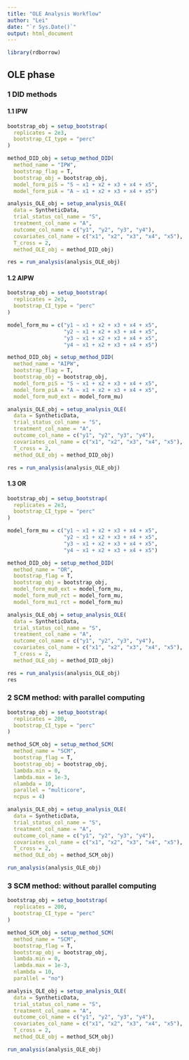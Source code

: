 ```yaml
---
title: "OLE Analysis Workflow"
author: "Lei"
date: "`r Sys.Date()`"
output: html_document
---
```


```r
library(rdborrow)
```


## OLE phase

### 1 DID methods

#### 1.1 IPW
```r
bootstrap_obj = setup_bootstrap(
  replicates = 2e3, 
  bootstrap_CI_type = "perc" 
)

method_DID_obj = setup_method_DID(
  method_name = "IPW",
  bootstrap_flag = T,
  bootstrap_obj = bootstrap_obj,
  model_form_piS = "S ~ x1 + x2 + x3 + x4 + x5",
  model_form_piA = "A ~ x1 + x2 + x3 + x4 + x5")

analysis_OLE_obj = setup_analysis_OLE( 
  data = SyntheticData, 
  trial_status_col_name = "S", 
  treatment_col_name = "A", 
  outcome_col_name = c("y1", "y2", "y3", "y4"), 
  covariates_col_name = c("x1", "x2", "x3", "x4", "x5"), 
  T_cross = 2, 
  method_OLE_obj = method_DID_obj)

res = run_analysis(analysis_OLE_obj)
```

#### 1.2 AIPW
```r
bootstrap_obj = setup_bootstrap(
  replicates = 2e3, 
  bootstrap_CI_type = "perc" 
)

model_form_mu = c("y1 ~ x1 + x2 + x3 + x4 + x5", 
                  "y2 ~ x1 + x2 + x3 + x4 + x5",
                  "y3 ~ x1 + x2 + x3 + x4 + x5",
                  "y4 ~ x1 + x2 + x3 + x4 + x5")

method_DID_obj = setup_method_DID(
  method_name = "AIPW",
  bootstrap_flag = T,
  bootstrap_obj = bootstrap_obj,
  model_form_piS = "S ~ x1 + x2 + x3 + x4 + x5",
  model_form_piA = "A ~ x1 + x2 + x3 + x4 + x5",
  model_form_mu0_ext = model_form_mu)

analysis_OLE_obj = setup_analysis_OLE( 
  data = SyntheticData, 
  trial_status_col_name = "S", 
  treatment_col_name = "A", 
  outcome_col_name = c("y1", "y2", "y3", "y4"), 
  covariates_col_name = c("x1", "x2", "x3", "x4", "x5"), 
  T_cross = 2,  
  method_OLE_obj = method_DID_obj) 

res = run_analysis(analysis_OLE_obj) 
```


#### 1.3 OR
```r
bootstrap_obj = setup_bootstrap(
  replicates = 2e3, 
  bootstrap_CI_type = "perc" 
)

model_form_mu = c("y1 ~ x1 + x2 + x3 + x4 + x5", 
                  "y2 ~ x1 + x2 + x3 + x4 + x5",
                  "y3 ~ x1 + x2 + x3 + x4 + x5",
                  "y4 ~ x1 + x2 + x3 + x4 + x5")

method_DID_obj = setup_method_DID(
  method_name = "OR",
  bootstrap_flag = T,
  bootstrap_obj = bootstrap_obj,
  model_form_mu0_ext = model_form_mu, 
  model_form_mu0_rct = model_form_mu,
  model_form_mu1_rct = model_form_mu)

analysis_OLE_obj = setup_analysis_OLE(
  data = SyntheticData,
  trial_status_col_name = "S", 
  treatment_col_name = "A", 
  outcome_col_name = c("y1", "y2", "y3", "y4"), 
  covariates_col_name = c("x1", "x2", "x3", "x4", "x5"),
  T_cross = 2,
  method_OLE_obj = method_DID_obj)

res = run_analysis(analysis_OLE_obj)
res
```


### 2 SCM method: with parallel computing
```r
bootstrap_obj = setup_bootstrap(
  replicates = 200, 
  bootstrap_CI_type = "perc" 
)

method_SCM_obj = setup_method_SCM(
  method_name = "SCM", 
  bootstrap_flag = T, 
  bootstrap_obj = bootstrap_obj, 
  lambda.min = 0, 
  lambda.max = 1e-3, 
  nlambda = 10, 
  parallel = "multicore", 
  ncpus = 4) 

analysis_OLE_obj = setup_analysis_OLE(
  data = SyntheticData, 
  trial_status_col_name = "S", 
  treatment_col_name = "A", 
  outcome_col_name = c("y1", "y2", "y3", "y4"), 
  covariates_col_name = c("x1", "x2", "x3", "x4", "x5"), 
  T_cross = 2, 
  method_OLE_obj = method_SCM_obj) 

run_analysis(analysis_OLE_obj) 
```


### 3 SCM method: without parallel computing
```r
bootstrap_obj = setup_bootstrap(
  replicates = 200, 
  bootstrap_CI_type = "perc" 
)

method_SCM_obj = setup_method_SCM(
  method_name = "SCM", 
  bootstrap_flag = T, 
  bootstrap_obj = bootstrap_obj, 
  lambda.min = 0, 
  lambda.max = 1e-3, 
  nlambda = 10, 
  parallel = "no") 

analysis_OLE_obj = setup_analysis_OLE(
  data = SyntheticData, 
  trial_status_col_name = "S", 
  treatment_col_name = "A", 
  outcome_col_name = c("y1", "y2", "y3", "y4"), 
  covariates_col_name = c("x1", "x2", "x3", "x4", "x5"), 
  T_cross = 2, 
  method_OLE_obj = method_SCM_obj) 

run_analysis(analysis_OLE_obj) 

```